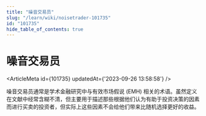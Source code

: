 ```yaml
---
title: "噪音交易员"
slug: "/learn/wiki/noisetrader-101735"
id: "101735"
hide_table_of_contents: true
---
```



# 噪音交易员

<ArticleMeta id={101735} updatedAt={'2023-09-26 13:58:58'} />
<div className='border-solid border-b border-t-0 my-4 border-[var(--ifm-color-gray-300)]' />

噪音交易员通常是学术金融研究中与有效市场假说 (EMH) 相关的术语。虽然定义在文献中经常含糊不清，但主要用于描述那些根据他们认为有助于投资决策的因素而进行买卖的投资者，但实际上这些因素不会给他们带来比随机选择更好的收益。
